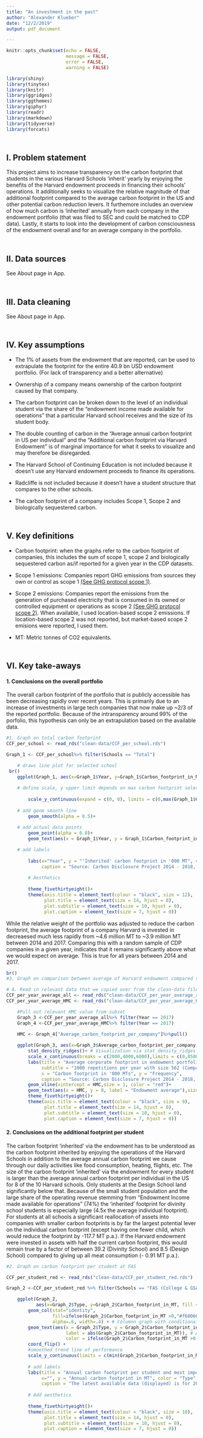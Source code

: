 ```yaml
---
title: "An investment in the past"
author: "Alexander Klueber"
date: "12/2/2019"
output: pdf_document

---
```


```r
knitr::opts_chunk$set(echo = FALSE,
                      message = FALSE,
                      error = FALSE,
                      warning = FALSE)

library(shiny)
library(tinytex)
library(knitr)
library(ggridges)
library(ggthemes)
library(giphyr)
library(readr)
library(markdown)
library(tidyverse)
library(forcats)

```

## <br> I. Problem statement </br>

This project aims to increase transparency on the carbon footprint that students in the various Harvard Schools 'inherit' yearly by enjoying the benefits of the Harvard endowment proceeds in financing their schools' operations. It additionally seeks to visualize the relative magnitude of that additional footprint compared to the average carbon footprint in the US and other potential carbon reduction levers. It furthemore includes an overview of how much carbon is 'inherited' annually from each company in the endowment portfolio (that was filed to SEC and could be matched to CDP data). Lastly, it starts to look into the development of carbon consciousness of the endowment overall and for an average company in the portfolio. 

## <br>II. Data sources</br>

See About page in App.

## <br>III. Data cleaning</br>

See About page in App. 

## <br>IV. Key assumptions</br>

- The 1% of assets from the endowment that are reported, can be used to extrapulate the footprint for the entire 40.9 bn USD endowment portfolio. (For lack of transparency and a better alternative) 

- Ownership of a company means ownership of the carbon footprint caused by that company. 

- The carbon footprint can be broken down to the level of an individual student via the share of the "endowment income made available for operations" that a particular Harvard school receives and the size of its student body.

- The double counting of carbon in the "Average annual carbon footprint in US per individual" and the "Additional carbon footprint via Harvard Endowment" is of marginal importance for what it seeks to visualize and may therefore be disregarded.

- The Harvard School of Continuing Education is not included because it doesn't use any Harvard endowment proceeds to finance its operations. 

- Radcliffe is not included because it doesn't have a student structure that compares to the other schools.

- The carbon footprint of a company includes Scope 1, Scope 2 and biologically sequestered carbon.  

## <br>V. Key definitions</br>

- Carbon footprint: when the graphs refer to the carbon footprint of companies, this includes the sum of scope 1, scope 2 and biologically sequestered carbon as/if reported for a given year in the CDP datasets.

- Scope 1 emissions: Companies report GHG emissions from sources they own or control as scope 1 <a href="https://www.google.com/url?sa=t&rct=j&q=&esrc=s&source=web&cd=20&ved=2ahUKEwiLg9-T-ZbmAhVDwFkKHZsECQUQFjATegQIAhAC&url=http%3A%2F%2Fpdf.wri.org%2Fghg_protocol_2004.pdf&usg=AOvVaw3gMh4sMSFwKj6Vp0w__zsW">(See GHG protocol scope 1)</a>.

- Scope 2 emissions: Companies report the emissions from the generation of purchased electricity that is consumed in its owned or controlled equipment or operations as scope 2 <a href="https://ghgprotocol.org/scope_2_guidance">(See GHG protocol scope 2)</a>. When available, I used location-based scope 2 emissions. If location-based scope 2 was not reported, but market-based scope 2 emisions were reported, I used them.

- MT: Metric tonnes of CO2 equivalents.


## <br>VI. Key take-aways</br>

#### 1. Conclusions on the overall portfolio

The overall carbon footprint of the portfolio that is publicly accessible has been decreasing rapidly over recent years. This is primarily due to an increase of investments in large tech companies that now make up ~2/3 of the reported portfolio. Because of the intransparency around 99% of the porfolio, this hypothesis can only be an extrapulation based on the available data.



```r
#1. Graph on total carbon footprint
CCF_per_school <- read_rds("clean-data/CCF_per_school.rds")

Graph_1 <- CCF_per_school%>% filter(Schools == "Total")

    # draws line plot for selected school
 br()   
    ggplot(Graph_1, aes(x=Graph_1$Year, y=Graph_1$Carbon_footprint_in_MT, color = Graph_1$Schools))+
        
    # define scale, y upper limit depends on max carbon footprint selected     
         
        scale_y_continuous(expand = c(0, 0), limits = c(0,max(Graph_1$Carbon_footprint_in_MT+100)))+
    
    # add geom smooth line        
        geom_smooth(alpha = 0.5)+
    
    # add actual data points    
        geom_point(alpha = 0.8)+
        geom_text(aes(x = Graph_1$Year, y = Graph_1$Carbon_footprint_in_MT+60, label = round(Graph_1$Carbon_footprint_in_MT,2)))+

    # add labels
        
        labs(x="Year", y = "'Inherited' carbon footprint in '000 MT", color = "Schools",
             caption = "Source: Carbon Disclosure Project 2014 - 2018, Bloomberg, HMC SEC filings, Harvard University Financial Report for Fiscal Year 2019, Fund management website, Financial Reports of Harvard Schools, Wesbites Harvard Schools, own Analysis.")+
        
        # Aesthetics
        
        theme_fivethirtyeight()+
        theme(axis.title = element_text(colour = "black", size = 12),
              plot.title = element_text(size = 14, hjust = 0),
              plot.subtitle = element_text(size = 10, hjust = 0),
              plot.caption = element_text(size = 7, hjust = 0))
```


While the relative weight of the portfolio was adjusted to reduce the carbon footprint, the average footprint of a company Harvard is invested in decreaesed much less rapidly from ~4.6 million MT to  ~3.9 million MT between 2014 and 2017. Comparing this with a random sample of CDP companies in a given year, indicates that it remains significantly above what we would expect on average. This is true for all years between 2014 and 2017.


```r
br()
#3. Graph on comparison between average of Harvard endowment compared to random sample 

# A. Read in relevant data that we copied over from the clean-data file to App 
CCF_per_year_average_all <- read_rds("clean-data/CCF_per_year_average_all.rds")
CCF_per_year_average_HMC <- read_rds("clean-data/CCF_per_year_average_HMC.rds")

    #Pull out relevant HMC value from subset
    Graph_3 <-CCF_per_year_average_all%>% filter(Year == 2017)
    Graph_4 <-CCF_per_year_average_HMC%>% filter(Year == 2017)

    HMC <- Graph_4["Average_carbon_footprint_per_company"]%>%pull()
        
    ggplot(Graph_3, aes(x=Graph_3$Average_carbon_footprint_per_company, y =0)) +
        stat_density_ridges()+ # Visualization via stat_density_ridges
        scale_x_continuous(breaks = c(2000,4000,6000),limits = c(0,8500))+ # set x axis
        labs(title = "Average corporate footprint in endowment portfolio larger than random CDP sample in all years", 
             subtitle = "1000 repetitions per year with size 562 (Companies in Harvard Management Company's SEC filing that could be matched to CDP data)", 
             x = "Carbon footprint in '000 MTs", y = "Frequency",
             caption = "Source: Carbon Disclosure Project 2014 - 2018, Bloomberg, HMC SEC filings, Harvard University Financial Report for Fiscal Year 2019, Fund management website Financial Reports of Harvard Schools, Wesbites Harvard Schools, own Analysis.")+
        geom_vline(xintercept = HMC,size = 1, color = "red")+
        geom_text(aes(x = HMC, y = 0, label = "Endowment average"),size=5, angle=90, vjust=-0.4, hjust=0, color = "red")+
        theme_fivethirtyeight()+
        theme(axis.title = element_text(colour = "black", size = 9),
              plot.title = element_text(size = 14, hjust = 0),
              plot.subtitle = element_text(size = 10, hjust = 0),
              plot.caption = element_text(size = 7, hjust = 0))
```


#### 2. Conclusions on the additional footprint per student
The carbon footprint 'inherited' via the endowment has to be understood as the carbon footprint inherited by enjoying the operations of the Harvard Schools in addition to the average annual carbon footprint we cause through our daily activities like food consumption, heating, flights, etc. The size of the carbon footprint 'inherited' via the endowment for every student is larger than the average annual carbon footprint per individual in the US for 8 of the 10 Harvard schools. Only students at the Design School land significantly below that. Because of the small student population and the large share of the operating revenue stemming from "Endowment Income made available for operations" (74%) the 'inherited' footprint for divinity school students is especially large (4.5x the average individual footprint). For students at all schools a significant reallocation of assets into companies with smaller carbon footprints is by far the largest potential lever on the individual carbon footprint (except having one fewer child, which would reduce the footprint by -117.7 MT p.a.). If the Harvard endowment were invested in assets with half the current carbon footprint, this would remain true by a factor of between 39.2 (Divinity School) and 8.5 (Design School) compared to giving up all meat consumption (- 0.91 MT p.a.).


```r
#2. Graph on carbon footprint per student at FAS

CCF_per_student_red <- read_rds("clean-data/CCF_per_student_red.rds")

Graph_2 <-CCF_per_student_red %>% filter(Schools == "FAS (College & GSAS & SEAS)")

    ggplot(Graph_2, 
           aes(x=Graph_2$Type, y=Graph_2$Carbon_footprint_in_MT, fill =Graph_2$Type))+ # data set
        geom_col(stat="identity", 
                 fill=ifelse(Graph_2$Carbon_footprint_in_MT >0,"#f68060","#007f00"), 
                 alpha=.6, width=.4) + # Columnn graph with conditional fill formatting
        geom_text(aes(x = Graph_2$Type, y = Graph_2$Carbon_footprint_in_MT, 
                      label = abs(Graph_2$Carbon_footprint_in_MT)), # Adding text labels to the bars witha actual values 
                      color = ifelse(Graph_2$Carbon_footprint_in_MT >0,"#f68060","#007f00"))+ # Colors with conditional formatting
        coord_flip() +
        #smoothed trend line of performance  
        scale_y_continuous(limits = c(min(Graph_2$Carbon_footprint_in_MT-1),max(Graph_2$Carbon_footprint_in_MT+1)))+ # adaptive scales in min and max of y dependent on which school is selected
        
        # add labels
        labs(title = "Annual carbon footprint per student and most important reduction levers", 
             x="", y = "Annual carbon footprint in MT", color = "Type",
             caption = "The latest available data (displayed) is for 2017. \n Note: A reduction lever not included above is having one fewer child (-117.7 MT p.a.). \n Sources: Wynes & Nicholas (2017): The climate mitigation gap, Carbon Disclosure Project 2014 - 2018, Bloomberg, HMC SEC filings, \n Harvard University Financial Report for Fiscal Year 2019, Fund management website, Financial Reports of Harvard Schools, Wesbites Harvard Schools, \n EPA Energy Review November 2019, own Analysis.")+
        
        # Add aesthetics 
        
        theme_fivethirtyeight()+
        theme(axis.title = element_text(colour = "black", size = 10),
              plot.title = element_text(size = 14, hjust = 0),
              plot.subtitle = element_text(size = 10, hjust = 0),
              plot.caption = element_text(size = 7, hjust = 0))
```